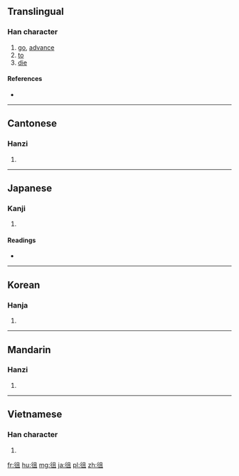 ==Translingual==

===Han character===
{{Han char|rn=60|rad=彳|as=05|sn=8|four=27210|canj=HOBM|ids=⿰彳且}}

# [[go]], [[advance]]
# [[to]]
# [[die]]

====References====
* {{Han ref|kx=0365.390|dkj=10078|dj=0686.050|hdz=20816.030|uh=5F82|ud=24450|bh=CC75|bd=52341}}

----

==Cantonese==

===Hanzi===
{{yue-hanzi|jyut=[[cou4]]|y=chou4}}

# {{defn|lang=yue|sort=彳05}}

----

==Japanese==

===Kanji===
{{ja-kanji|grade=|rs=彳05}}

# {{defn|lang=ja|sort=彳05}}

====Readings====
* {{ja-readings|goon=[[ぞ]] (zo)|kanon=[[そ]] (so)|kun=[[ゆく]] (yuku)}}

----

==Korean==

===Hanja===
{{ko-hanja|hangeul=조|eumhun=|rv=jo|mr=cho|y=co}}

# {{defn|lang=ko|sort=彳05}}

----

==Mandarin==

===Hanzi===
{{cmn-hanzi|pin=[[cú]] ([[cu2]])|wg=ts'u<sup>2</sup>}}

# {{defn|lang=cmn|sort=彳05}}

----

==Vietnamese==

===Han character===
{{vi-readings|rs=彳05|hanviet=tồ}}

# {{defn|lang=vi|sort=彳05}}

[[fr:徂]]
[[hu:徂]]
[[mg:徂]]
[[ja:徂]]
[[pl:徂]]
[[zh:徂]]